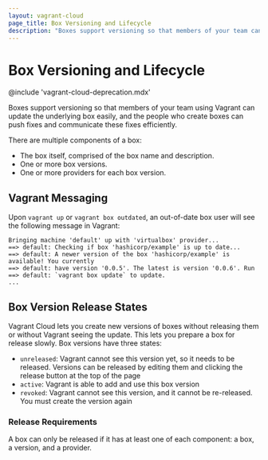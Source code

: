 ```yaml
---
layout: vagrant-cloud
page_title: Box Versioning and Lifecycle
description: "Boxes support versioning so that members of your team can update the underlying box efficiently."
---
```


# Box Versioning and Lifecycle

@include 'vagrant-cloud-deprecation.mdx'

Boxes support versioning so that members of your team using Vagrant can
update the underlying box easily, and the people who create boxes can
push fixes and communicate these fixes efficiently.

There are multiple components of a box:

- The box itself, comprised of the box name and description.
- One or more box versions.
- One or more providers for each box version.

## Vagrant Messaging

Upon `vagrant up` or `vagrant box outdated`, an out-of-date box
user will see the following message in Vagrant:

    Bringing machine 'default' up with 'virtualbox' provider...
    ==> default: Checking if box 'hashicorp/example' is up to date...
    ==> default: A newer version of the box 'hashicorp/example' is available! You currently
    ==> default: have version '0.0.5'. The latest is version '0.0.6'. Run
    ==> default: `vagrant box update` to update.
    ...

## Box Version Release States

Vagrant Cloud lets you create new versions of boxes without
releasing them or without Vagrant seeing the update. This lets you prepare
a box for release slowly. Box versions have three states:

- `unreleased`: Vagrant cannot see this version yet, so it needs
  to be released. Versions can be released by editing them and clicking
  the release button at the top of the page
- `active`: Vagrant is able to add and use this box version
- `revoked`: Vagrant cannot see this version, and it cannot be re-released.
  You must create the version again

### Release Requirements

A box can only be released if it has at least one of each component: a
box, a version, and a provider.

